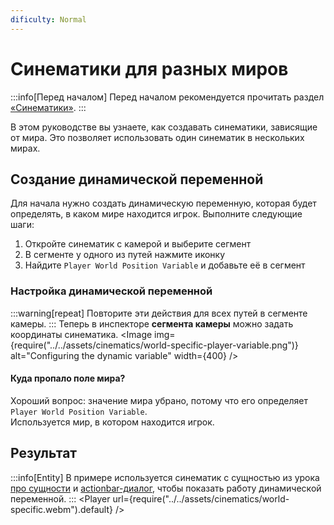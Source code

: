 ```yaml
---
dificulty: Normal
---
```



# Синематики для разных миров
:::info[Перед началом]
Перед началом рекомендуется прочитать раздел [«Синематики»](./index.mdx).
:::

В этом руководстве вы узнаете, как создавать синематики, зависящие от мира. Это позволяет использовать один синематик в нескольких мирах.

## Создание динамической переменной
Для начала нужно создать динамическую переменную, которая будет определять, в каком мире находится игрок. Выполните следующие шаги:
1. Откройте синематик с камерой и выберите сегмент
2. В сегменте у одного из путей нажмите иконку <ActionButton button='dynamic-variable'/>
3. Найдите `Player World Position Variable` и добавьте её в сегмент

<EntrySearch entryName='player_world_position_variable'/>

### Настройка динамической переменной
:::warning[repeat]
Повторите эти действия для всех путей в сегменте камеры.
:::
Теперь в инспекторе **сегмента камеры** можно задать координаты синематика.
<Image img={require("../../assets/cinematics/world-specific-player-variable.png")} alt="Configuring the dynamic variable" width={400} />
#### Куда пропало поле мира?
Хороший вопрос: значение мира убрано, потому что его определяет `Player World Position Variable`.\
Используется мир, в котором находится игрок.
## Результат
:::info[Entity]
В примере используется синематик с сущностью из урока [про сущности](./03-entities.mdx) и [actionbar-диалог](./01-dialogue.mdx), чтобы показать работу динамической переменной.
:::
<Player url={require("../../assets/cinematics/world-specific.webm").default} />
